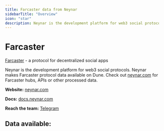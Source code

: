 ```yaml
---
title: Farcaster data from Neynar
sidebarTitle: "Overview"
icon: "star"
description: Neynar is the development platform for web3 social protocols. Neynar makes Farcaster protocol data available on Dune.
---
```


# Farcaster
[Farcaster](https://farcaster.xyz) - a protocol for decentralized social apps

Neynar is the development platform for web3 social protocols. Neynar makes Farcaster protocol data available on Dune. Check out [neynar.com](https://neynar.com) for Farcaster hubs, APIs or other processed data.

**Website:** [neynar.com](https://neynar.com)

**Docs:** [docs.neynar.com](https://docs.neynar.com)

**Reach the team:** [Telegram](https://t.me/rishdoteth)

## Data available:

<CardGroup>
  <Card title="Casts" description="All casts on the Farcaster protocol." href="/data-catalog/community/farcaster/casts" />
  <Card title="FIDs" description="User IDs associated with users on the Farcaster protocol." href="/data-catalog/community/farcaster/fids" />
  <Card title="Fnames" description="Usernames for FIDs on the protocol." href="/data-catalog/community/farcaster/fnames" />
  <Card title="Links" description="Follower and following graph on Farcaster." href="/data-catalog/community/farcaster/links" />
  <Card title="Reactions" description="Likes and recast events on Farcaster." href="/data-catalog/community/farcaster/reactions" />
  <Card title="Signers" description="Signers for users on Farcaster." href="/data-catalog/community/farcaster/signers" />
  <Card title="Storage" description="Storage units for Farcaster users." href="/data-catalog/community/farcaster/storage" />
  <Card title="User Data" description="User information for Farcaster users." href="/data-catalog/community/farcaster/user_data" />
  <Card title="Verifications" description="Ethereum wallet addresses connected to Farcaster profiles." href="/data-catalog/community/farcaster/verifications" />
  <Card title="Profiles with Addresses" description="Farcaster user's profile data and their connected addresses." href="/data-catalog/community/farcaster/profile_with_addresses" />
</CardGroup>
